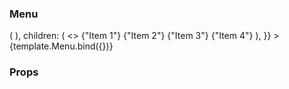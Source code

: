 
<Meta title="Feedback/Menu" component={Menu} />

### Menu

<Canvas>
  <Story
    name="Main"
    args={{
      menuBtn: (onClick) => (
        <Icon onClick={onClick} icon="ellipsis-v" className="pointer dim" />
      ),
      children: (
        <>
          <MenuItem icon="plus">{"Item 1"}</MenuItem>
          <MenuItem icon="minus">{"Item 2"}</MenuItem>
          <MenuItem icon="adjust">{"Item 3"}</MenuItem>
          <MenuItem icon="search">{"Item 4"}</MenuItem>
        </>
      ),
    }}
  >
    {template.Menu.bind({})}
  </Story>
</Canvas>

### Props

<ArgsTable of={Menu} />
